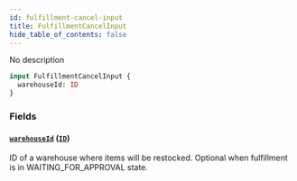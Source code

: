 ```yaml
---
id: fulfillment-cancel-input
title: FulfillmentCancelInput
hide_table_of_contents: false
---
```


No description

```graphql
input FulfillmentCancelInput {
  warehouseId: ID
}
```

### Fields

#### [`warehouseId`](#) ([`ID`](../../../developer/api-reference/scalars/id))

ID of a warehouse where items will be restocked. Optional when fulfillment is in WAITING_FOR_APPROVAL state.
